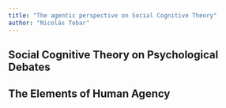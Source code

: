 ```yaml
---
title: "The agentic perspective on Social Cognitive Theory"
author: "Nicolás Tobar"
---
```


## Social Cognitive Theory on Psychological Debates

## The Elements of Human Agency


